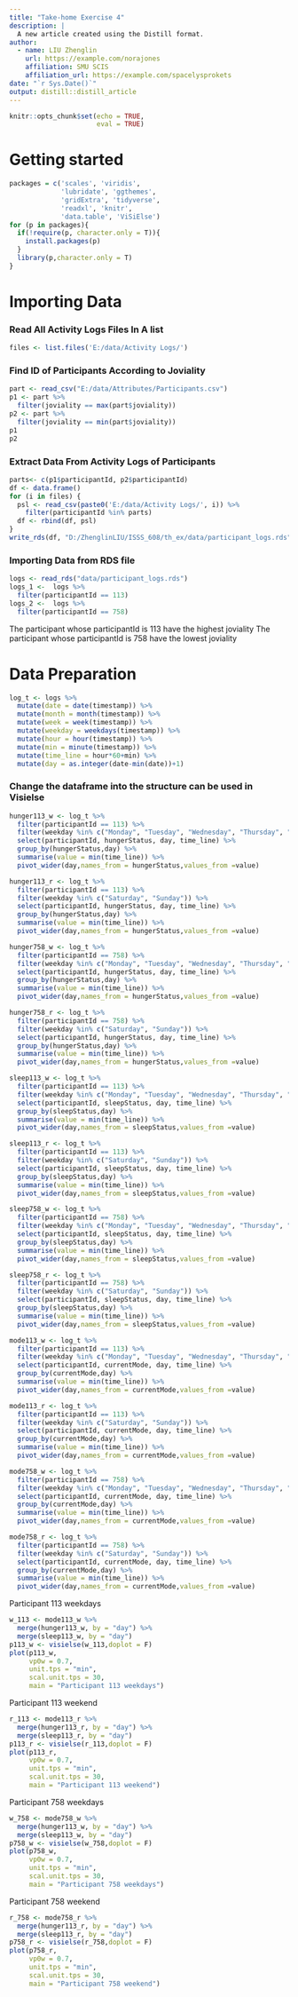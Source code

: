 ```yaml
---
title: "Take-home Exercise 4"
description: |
  A new article created using the Distill format.
author:
  - name: LIU Zhenglin
    url: https://example.com/norajones
    affiliation: SMU SCIS
    affiliation_url: https://example.com/spacelysprokets
date: "`r Sys.Date()`"
output: distill::distill_article
---
```


```r
knitr::opts_chunk$set(echo = TRUE,
                      eval = TRUE)
```


# Getting started

```r
packages = c('scales', 'viridis', 
             'lubridate', 'ggthemes', 
             'gridExtra', 'tidyverse', 
             'readxl', 'knitr',
             'data.table', 'ViSiElse')
for (p in packages){
  if(!require(p, character.only = T)){
    install.packages(p)
  }
  library(p,character.only = T)
}
```
# Importing Data

### Read All Activity Logs Files In A list

```r
files <- list.files('E:/data/Activity Logs/')
```

### Find ID of Participants According to Joviality

```r
part <- read_csv("E:/data/Attributes/Participants.csv")
p1 <- part %>% 
  filter(joviality == max(part$joviality))
p2 <- part %>% 
  filter(joviality == min(part$joviality))
p1
p2
```

### Extract Data From Activity Logs of Participants

```r
parts<- c(p1$participantId, p2$participantId)
df <- data.frame()
for (i in files) {
  psl <- read_csv(paste0('E:/data/Activity Logs/', i)) %>%
    filter(participantId %in% parts)
  df <- rbind(df, psl)
}
write_rds(df, "D:/ZhenglinLIU/ISSS_608/th_ex/data/participant_logs.rds")
```

### Importing Data from RDS file

```r
logs <- read_rds("data/participant_logs.rds")
logs_1 <-  logs %>% 
  filter(participantId == 113)
logs_2 <-  logs %>% 
  filter(participantId == 758)
```

The participant whose participantId is 113 have the highest joviality
The participant whose participantId is 758 have the lowest joviality


# Data Preparation


```r
log_t <- logs %>% 
  mutate(date = date(timestamp)) %>% 
  mutate(month = month(timestamp)) %>% 
  mutate(week = week(timestamp)) %>% 
  mutate(weekday = weekdays(timestamp)) %>% 
  mutate(hour = hour(timestamp)) %>% 
  mutate(min = minute(timestamp)) %>% 
  mutate(time_line = hour*60+min) %>% 
  mutate(day = as.integer(date-min(date))+1)
```


### Change the dataframe into the structure can be used in Visielse

```r
hunger113_w <- log_t %>% 
  filter(participantId == 113) %>% 
  filter(weekday %in% c("Monday", "Tuesday", "Wednesday", "Thursday", "Friday")) %>% 
  select(participantId, hungerStatus, day, time_line) %>% 
  group_by(hungerStatus,day) %>%
  summarise(value = min(time_line)) %>% 
  pivot_wider(day,names_from = hungerStatus,values_from =value)

hunger113_r <- log_t %>% 
  filter(participantId == 113) %>% 
  filter(weekday %in% c("Saturday", "Sunday")) %>% 
  select(participantId, hungerStatus, day, time_line) %>% 
  group_by(hungerStatus,day) %>%
  summarise(value = min(time_line)) %>% 
  pivot_wider(day,names_from = hungerStatus,values_from =value)

hunger758_w <- log_t %>% 
  filter(participantId == 758) %>% 
  filter(weekday %in% c("Monday", "Tuesday", "Wednesday", "Thursday", "Friday")) %>% 
  select(participantId, hungerStatus, day, time_line) %>% 
  group_by(hungerStatus,day) %>%
  summarise(value = min(time_line)) %>% 
  pivot_wider(day,names_from = hungerStatus,values_from =value)

hunger758_r <- log_t %>% 
  filter(participantId == 758) %>% 
  filter(weekday %in% c("Saturday", "Sunday")) %>% 
  select(participantId, hungerStatus, day, time_line) %>% 
  group_by(hungerStatus,day) %>%
  summarise(value = min(time_line)) %>% 
  pivot_wider(day,names_from = hungerStatus,values_from =value)
```

```r
sleep113_w <- log_t %>% 
  filter(participantId == 113) %>% 
  filter(weekday %in% c("Monday", "Tuesday", "Wednesday", "Thursday", "Friday")) %>% 
  select(participantId, sleepStatus, day, time_line) %>% 
  group_by(sleepStatus,day) %>%
  summarise(value = min(time_line)) %>% 
  pivot_wider(day,names_from = sleepStatus,values_from =value)

sleep113_r <- log_t %>% 
  filter(participantId == 113) %>% 
  filter(weekday %in% c("Saturday", "Sunday")) %>% 
  select(participantId, sleepStatus, day, time_line) %>% 
  group_by(sleepStatus,day) %>%
  summarise(value = min(time_line)) %>% 
  pivot_wider(day,names_from = sleepStatus,values_from =value)

sleep758_w <- log_t %>% 
  filter(participantId == 758) %>% 
  filter(weekday %in% c("Monday", "Tuesday", "Wednesday", "Thursday", "Friday")) %>% 
  select(participantId, sleepStatus, day, time_line) %>% 
  group_by(sleepStatus,day) %>%
  summarise(value = min(time_line)) %>% 
  pivot_wider(day,names_from = sleepStatus,values_from =value)

sleep758_r <- log_t %>% 
  filter(participantId == 758) %>% 
  filter(weekday %in% c("Saturday", "Sunday")) %>% 
  select(participantId, sleepStatus, day, time_line) %>% 
  group_by(sleepStatus,day) %>%
  summarise(value = min(time_line)) %>% 
  pivot_wider(day,names_from = sleepStatus,values_from =value)

```


```r
mode113_w <- log_t %>% 
  filter(participantId == 113) %>% 
  filter(weekday %in% c("Monday", "Tuesday", "Wednesday", "Thursday", "Friday")) %>% 
  select(participantId, currentMode, day, time_line) %>% 
  group_by(currentMode,day) %>%
  summarise(value = min(time_line)) %>% 
  pivot_wider(day,names_from = currentMode,values_from =value)

mode113_r <- log_t %>% 
  filter(participantId == 113) %>% 
  filter(weekday %in% c("Saturday", "Sunday")) %>% 
  select(participantId, currentMode, day, time_line) %>% 
  group_by(currentMode,day) %>%
  summarise(value = min(time_line)) %>% 
  pivot_wider(day,names_from = currentMode,values_from =value)

mode758_w <- log_t %>% 
  filter(participantId == 758) %>% 
  filter(weekday %in% c("Monday", "Tuesday", "Wednesday", "Thursday", "Friday")) %>% 
  select(participantId, currentMode, day, time_line) %>% 
  group_by(currentMode,day) %>%
  summarise(value = min(time_line)) %>% 
  pivot_wider(day,names_from = currentMode,values_from =value)

mode758_r <- log_t %>% 
  filter(participantId == 758) %>% 
  filter(weekday %in% c("Saturday", "Sunday")) %>% 
  select(participantId, currentMode, day, time_line) %>% 
  group_by(currentMode,day) %>%
  summarise(value = min(time_line)) %>% 
  pivot_wider(day,names_from = currentMode,values_from =value)
```


Participant 113 weekdays

```r
w_113 <- mode113_w %>% 
  merge(hunger113_w, by = "day") %>% 
  merge(sleep113_w, by = "day")
p113_w <- visielse(w_113,doplot = F)
plot(p113_w, 
     vp0w = 0.7, 
     unit.tps = "min", 
     scal.unit.tps = 30, 
     main = "Participant 113 weekdays")
```

Participant 113 weekend

```r
r_113 <- mode113_r %>% 
  merge(hunger113_r, by = "day") %>% 
  merge(sleep113_r, by = "day")
p113_r <- visielse(r_113,doplot = F)
plot(p113_r, 
     vp0w = 0.7, 
     unit.tps = "min", 
     scal.unit.tps = 30, 
     main = "Participant 113 weekend")
```


Participant 758 weekdays

```r
w_758 <- mode758_w %>% 
  merge(hunger113_w, by = "day") %>% 
  merge(sleep113_w, by = "day")
p758_w <- visielse(w_758,doplot = F)
plot(p758_w, 
     vp0w = 0.7, 
     unit.tps = "min", 
     scal.unit.tps = 30, 
     main = "Participant 758 weekdays")
```

Participant 758 weekend

```r
r_758 <- mode758_r %>% 
  merge(hunger113_r, by = "day") %>% 
  merge(sleep113_r, by = "day")
p758_r <- visielse(r_758,doplot = F)
plot(p758_r, 
     vp0w = 0.7, 
     unit.tps = "min", 
     scal.unit.tps = 30, 
     main = "Participant 758 weekend")
```